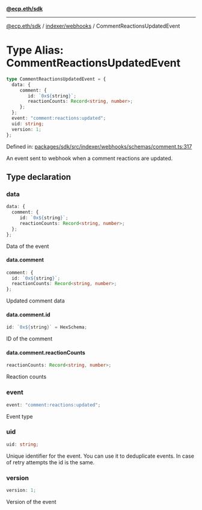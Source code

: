 [**@ecp.eth/sdk**](../../../index.mdx)

***

[@ecp.eth/sdk](/sdk-reference/index.mdx) / [indexer/webhooks](/sdk-reference/indexer/webhooks/index.mdx) / CommentReactionsUpdatedEvent

# Type Alias: CommentReactionsUpdatedEvent

```ts
type CommentReactionsUpdatedEvent = {
  data: {
     comment: {
        id: `0x${string}`;
        reactionCounts: Record<string, number>;
     };
  };
  event: "comment:reactions:updated";
  uid: string;
  version: 1;
};
```

Defined in: [packages/sdk/src/indexer/webhooks/schemas/comment.ts:317](https://github.com/ecp-eth/comments-monorepo/blob/main/packages/sdk/src/indexer/webhooks/schemas/comment.ts#L317)

An event sent to webhook when a comment reactions are updated.

## Type declaration

### data

```ts
data: {
  comment: {
     id: `0x${string}`;
     reactionCounts: Record<string, number>;
  };
};
```

Data of the event

#### data.comment

```ts
comment: {
  id: `0x${string}`;
  reactionCounts: Record<string, number>;
};
```

Updated comment data

#### data.comment.id

```ts
id: `0x${string}` = HexSchema;
```

ID of the comment

#### data.comment.reactionCounts

```ts
reactionCounts: Record<string, number>;
```

Reaction counts

### event

```ts
event: "comment:reactions:updated";
```

Event type

### uid

```ts
uid: string;
```

Unique identifier for the event. You can use it to deduplicate events.
In case of retry attempts the id is the same.

### version

```ts
version: 1;
```

Version of the event
